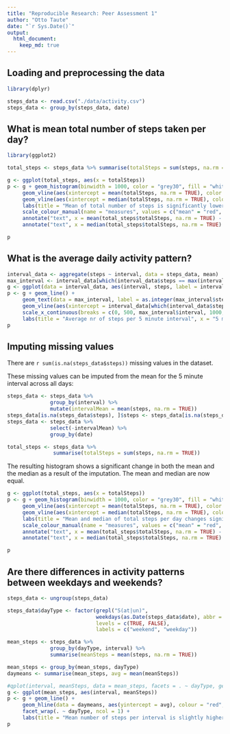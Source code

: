 ```yaml
---
title: "Reproducible Research: Peer Assessment 1"
author: "Otto Taute"
date: "`r Sys.Date()`"
output: 
  html_document:
    keep_md: true
---
```



## Loading and preprocessing the data

```r
library(dplyr)

steps_data <- read.csv("./data/activity.csv")
steps_data <- group_by(steps_data, date)
```


## What is mean total number of steps taken per day?
```r
library(ggplot2)

total_steps <- steps_data %>% summarise(totalSteps = sum(steps, na.rm = TRUE))

g <- ggplot(total_steps, aes(x = totalSteps))
p <- g + geom_histogram(binwidth = 1000, color = "grey30", fill = "white") + 
     geom_vline(aes(xintercept = mean(totalSteps, na.rm = TRUE), color = "mean"), linetype = "dashed") + 
     geom_vline(aes(xintercept = median(totalSteps, na.rm = TRUE), color = "median"), linetype = "dashed") +
     labs(title = "Mean of total number of steps is significantly lower than median", x = "Number of steps per day", y = "Count") + 
     scale_colour_manual(name = "measures", values = c("mean" = "red", "median" = "blue"), labels = c("mean", "median")) +
     annotate("text", x = mean(total_steps$totalSteps, na.rm = TRUE) - 1000, y = 10, label = as.integer(mean(total_steps$totalSteps, na.rm = TRUE)), colour = "red") + 
     annotate("text", x = median(total_steps$totalSteps, na.rm = TRUE) + 1100, y = 9.5, label = as.integer(median(total_steps$totalSteps, na.rm = TRUE)), colour = "blue")

p
```

## What is the average daily activity pattern?

```r
interval_data <- aggregate(steps ~ interval, data = steps_data, mean)
max_interval <- interval_data[which(interval_data$steps == max(interval_data$steps)), ]
g <- ggplot(data = interval_data, aes(interval, steps, label = interval))
p <- g + geom_line() + 
     geom_text(data = max_interval, label = as.integer(max_interval$steps), vjust = "inward", hjust = -0.5) +
     geom_vline(aes(xintercept = interval_data[which(interval_data$steps == max(interval_data$steps)), ]$interval), col = "red", linetype = "dashed") + 
     scale_x_continuous(breaks = c(0, 500, max_interval$interval, 1000, 1500, 2000)) + 
     labs(title = "Average nr of steps per 5 minute interval", x = "5 minute interval nr", y = "Average steps")
p
```


## Imputing missing values
There are `r sum(is.na(steps_data$steps))` missing values in the dataset.

These missing values can be imputed from the mean for the 5 minute interval across all days:
```r
steps_data <- steps_data %>% 
              group_by(interval) %>% 
              mutate(intervalMean = mean(steps, na.rm = TRUE))
steps_data[is.na(steps_data$steps), ]$steps <- steps_data[is.na(steps_data$steps), ]$intervalMean
steps_data <- steps_data %>% 
              select(-intervalMean) %>%
              group_by(date)

total_steps <- steps_data %>% 
               summarise(totalSteps = sum(steps, na.rm = TRUE))
```

The resulting histogram shows a significant change in both the mean and the median as a result of the imputation. The mean and median are now equal.
```r
g <- ggplot(total_steps, aes(x = totalSteps))
p <- g + geom_histogram(binwidth = 1000, color = "grey30", fill = "white") + 
     geom_vline(aes(xintercept = mean(totalSteps, na.rm = TRUE), color = "mean"), linetype = "dashed") + 
     geom_vline(aes(xintercept = median(totalSteps, na.rm = TRUE), color = "median"), linetype = "dashed") +
     labs(title = "Mean and median of total steps per day changes significantly with imputed data", x = "Number of steps per day", y = "Count") + 
     scale_colour_manual(name = "measures", values = c("mean" = "red", "median" = "blue"), labels = c("mean", "median")) +
     annotate("text", x = mean(total_steps$totalSteps, na.rm = TRUE) - 1000, y = 10, label = as.integer(mean(total_steps$totalSteps, na.rm = TRUE)), colour = "red") + 
     annotate("text", x = median(total_steps$totalSteps, na.rm = TRUE) + 1100, y = 9.5, label = as.integer(median(total_steps$totalSteps, na.rm = TRUE)), colour = "blue")

p
```


## Are there differences in activity patterns between weekdays and weekends?
```r
steps_data <- ungroup(steps_data)

steps_data$dayType <- factor(grepl("S(at|un)", 
                             weekdays(as.Date(steps_data$date), abbr = TRUE)), 
                             levels = c(TRUE, FALSE), 
                             labels = c("weekend", "weekday"))

mean_steps <- steps_data %>%
              group_by(dayType, interval) %>%
              summarise(meanSteps = mean(steps, na.rm = TRUE))

mean_steps <- group_by(mean_steps, dayType)
daymeans <- summarise(mean_steps, avg = mean(meanSteps))

#qplot(interval, meanSteps, data = mean_steps, facets = . ~ dayType, geom = "line")
g <- ggplot(mean_steps, aes(interval, meanSteps))
p <- g + geom_line() + 
     geom_hline(data = daymeans, aes(yintercept = avg), colour = "red", linetype = "dashed") +
     facet_wrap(. ~ dayType, ncol = 1) + 
     labs(title = "Mean number of steps per interval is slightly higher on weekends", x = "Interval", y = "Mean number of Steps")
p
```
